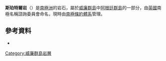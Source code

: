 {{coord|65|13|S|64|20|W|display=title}}

'''斯珀特爾岩'''（{{lang-fr|Spirtle Rock}}）是[[南極洲|南極洲]]的岩石，屬於[[威廉群島|威廉群島]]中[[阿根廷群島|阿根廷群島]]的一部分，由[[英國|英國]]南極名稱諮詢委員會命名，現時由[[南極條約體系|南極條約體系]]管理。

==參考資料==
*{{usgs-gazetteer}}

{{DEFAULTSORT:Spirtle Rock}}
[[Category:威廉群島岩層|Category:威廉群島岩層]]


{{WilhelmArchipelago-geo-stub}}